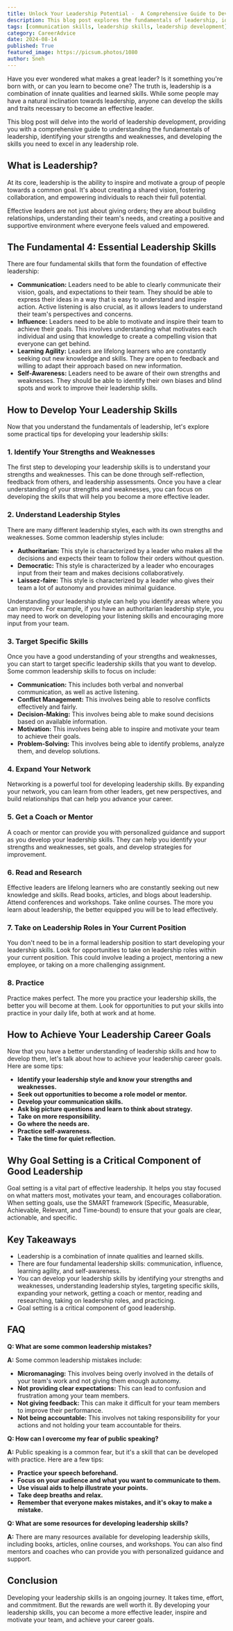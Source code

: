 ```yaml
---
title: Unlock Your Leadership Potential -  A Comprehensive Guide to Developing Leadership Skills
description: This blog post explores the fundamentals of leadership, identifies key skills and traits, and provides practical tips for developing your leadership abilities. Learn how to understand your leadership style, target specific skills, expand your network, and practice effective leadership techniques.
tags: [communication skills, leadership skills, leadership development]
category: CareerAdvice
date: 2024-08-14
published: True
featured_image: https://picsum.photos/1080
author: Sneh
---
```



Have you ever wondered what makes a great leader? Is it something you're born with, or can you learn to become one? The truth is, leadership is a combination of innate qualities and learned skills. While some people may have a natural inclination towards leadership, anyone can develop the skills and traits necessary to become an effective leader.

This blog post will delve into the world of leadership development, providing you with a comprehensive guide to understanding the fundamentals of leadership, identifying your strengths and weaknesses, and developing the skills you need to excel in any leadership role.

## What is Leadership?

At its core, leadership is the ability to inspire and motivate a group of people towards a common goal. It's about creating a shared vision, fostering collaboration, and empowering individuals to reach their full potential.

Effective leaders are not just about giving orders; they are about building relationships, understanding their team's needs, and creating a positive and supportive environment where everyone feels valued and empowered.

## The Fundamental 4: Essential Leadership Skills

There are four fundamental skills that form the foundation of effective leadership:

* **Communication:** Leaders need to be able to clearly communicate their vision, goals, and expectations to their team. They should be able to express their ideas in a way that is easy to understand and inspire action. Active listening is also crucial, as it allows leaders to understand their team's perspectives and concerns.
* **Influence:** Leaders need to be able to motivate and inspire their team to achieve their goals. This involves understanding what motivates each individual and using that knowledge to create a compelling vision that everyone can get behind.
* **Learning Agility:** Leaders are lifelong learners who are constantly seeking out new knowledge and skills. They are open to feedback and willing to adapt their approach based on new information.
* **Self-Awareness:** Leaders need to be aware of their own strengths and weaknesses. They should be able to identify their own biases and blind spots and work to improve their leadership skills.

## How to Develop Your Leadership Skills

Now that you understand the fundamentals of leadership, let's explore some practical tips for developing your leadership skills:

### 1. Identify Your Strengths and Weaknesses

The first step to developing your leadership skills is to understand your strengths and weaknesses. This can be done through self-reflection, feedback from others, and leadership assessments. Once you have a clear understanding of your strengths and weaknesses, you can focus on developing the skills that will help you become a more effective leader.

### 2. Understand Leadership Styles

There are many different leadership styles, each with its own strengths and weaknesses. Some common leadership styles include:

* **Authoritarian:** This style is characterized by a leader who makes all the decisions and expects their team to follow their orders without question.
* **Democratic:** This style is characterized by a leader who encourages input from their team and makes decisions collaboratively.
* **Laissez-faire:** This style is characterized by a leader who gives their team a lot of autonomy and provides minimal guidance.

Understanding your leadership style can help you identify areas where you can improve. For example, if you have an authoritarian leadership style, you may need to work on developing your listening skills and encouraging more input from your team.

### 3. Target Specific Skills

Once you have a good understanding of your strengths and weaknesses, you can start to target specific leadership skills that you want to develop. Some common leadership skills to focus on include:

* **Communication:** This includes both verbal and nonverbal communication, as well as active listening.
* **Conflict Management:** This involves being able to resolve conflicts effectively and fairly.
* **Decision-Making:** This involves being able to make sound decisions based on available information.
* **Motivation:** This involves being able to inspire and motivate your team to achieve their goals.
* **Problem-Solving:** This involves being able to identify problems, analyze them, and develop solutions.

### 4. Expand Your Network

Networking is a powerful tool for developing leadership skills. By expanding your network, you can learn from other leaders, get new perspectives, and build relationships that can help you advance your career.

### 5. Get a Coach or Mentor

A coach or mentor can provide you with personalized guidance and support as you develop your leadership skills. They can help you identify your strengths and weaknesses, set goals, and develop strategies for improvement.

### 6. Read and Research

Effective leaders are lifelong learners who are constantly seeking out new knowledge and skills. Read books, articles, and blogs about leadership. Attend conferences and workshops. Take online courses. The more you learn about leadership, the better equipped you will be to lead effectively.

### 7. Take on Leadership Roles in Your Current Position

You don't need to be in a formal leadership position to start developing your leadership skills. Look for opportunities to take on leadership roles within your current position. This could involve leading a project, mentoring a new employee, or taking on a more challenging assignment.

### 8. Practice

Practice makes perfect. The more you practice your leadership skills, the better you will become at them. Look for opportunities to put your skills into practice in your daily life, both at work and at home.

## How to Achieve Your Leadership Career Goals

Now that you have a better understanding of leadership skills and how to develop them, let's talk about how to achieve your leadership career goals. Here are some tips:

* **Identify your leadership style and know your strengths and weaknesses.**
* **Seek out opportunities to become a role model or mentor.**
* **Develop your communication skills.**
* **Ask big picture questions and learn to think about strategy.**
* **Take on more responsibility.**
* **Go where the needs are.**
* **Practice self-awareness.**
* **Take the time for quiet reflection.**

## Why Goal Setting is a Critical Component of Good Leadership

Goal setting is a vital part of effective leadership. It helps you stay focused on what matters most, motivates your team, and encourages collaboration. When setting goals, use the SMART framework (Specific, Measurable, Achievable, Relevant, and Time-bound) to ensure that your goals are clear, actionable, and specific.

##  Key Takeaways

* Leadership is a combination of innate qualities and learned skills.
* There are four fundamental leadership skills: communication, influence, learning agility, and self-awareness.
* You can develop your leadership skills by identifying your strengths and weaknesses, understanding leadership styles, targeting specific skills, expanding your network, getting a coach or mentor, reading and researching, taking on leadership roles, and practicing.
* Goal setting is a critical component of good leadership.

## FAQ

**Q: What are some common leadership mistakes?**

**A:** Some common leadership mistakes include:

* **Micromanaging:** This involves being overly involved in the details of your team's work and not giving them enough autonomy.
* **Not providing clear expectations:** This can lead to confusion and frustration among your team members.
* **Not giving feedback:** This can make it difficult for your team members to improve their performance.
* **Not being accountable:** This involves not taking responsibility for your actions and not holding your team accountable for theirs.

**Q: How can I overcome my fear of public speaking?**

**A:** Public speaking is a common fear, but it's a skill that can be developed with practice. Here are a few tips:

* **Practice your speech beforehand.**
* **Focus on your audience and what you want to communicate to them.**
* **Use visual aids to help illustrate your points.**
* **Take deep breaths and relax.**
* **Remember that everyone makes mistakes, and it's okay to make a mistake.**

**Q: What are some resources for developing leadership skills?**

**A:** There are many resources available for developing leadership skills, including books, articles, online courses, and workshops. You can also find mentors and coaches who can provide you with personalized guidance and support.

## Conclusion

Developing your leadership skills is an ongoing journey. It takes time, effort, and commitment. But the rewards are well worth it. By developing your leadership skills, you can become a more effective leader, inspire and motivate your team, and achieve your career goals.
